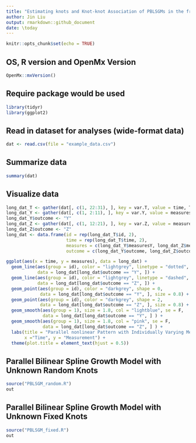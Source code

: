 ```yaml
---
title: "Estimating knots and Knot-knot Association of PBLSGMs in the framework of individual measurement occasions"
author: Jin Liu
output: rmarkdown::github_document
date: \today
---
```


```r
knitr::opts_chunk$set(echo = TRUE)
```

## OS, R version and OpenMx Version
```r
OpenMx::mxVersion()
```

## Require package would be used
```r
library(tidyr)
library(ggplot2)
```

## Read in dataset for analyses (wide-format data)
```r
dat <- read.csv(file = "example_data.csv")
```

## Summarize data
```r
summary(dat)
```

## Visualize data
```r
long_dat_T <- gather(dat[, c(1, 22:31), ], key = var.T, value = time, T1:T10)
long_dat_Y <- gather(dat[, c(1, 2:11), ], key = var.Y, value = measuresY, Y1:Y10)
long_dat_Y$outcome <- "Y"
long_dat_Z <- gather(dat[, c(1, 12:21), ], key = var.Z, value = measuresZ, Z1:Z10)
long_dat_Z$outcome <- "Z"
long_dat <- data.frame(id = rep(long_dat_T$id, 2),
                       time = rep(long_dat_T$time, 2),
                       measures = c(long_dat_Y$measuresY, long_dat_Z$measuresZ),
                       outcome = c(long_dat_Y$outcome, long_dat_Z$outcome))

ggplot(aes(x = time, y = measures), data = long_dat) +
  geom_line(aes(group = id), color = "lightgrey", linetype = "dotted", 
            data = long_dat[long_dat$outcome == "Y", ]) +
  geom_line(aes(group = id), color = "lightgrey", linetype = "dashed", 
            data = long_dat[long_dat$outcome == "Z", ]) +
  geom_point(aes(group = id), color = "darkgrey", shape = 0,
             data = long_dat[long_dat$outcome == "Y", ], size = 0.8) +
  geom_point(aes(group = id), color = "darkgrey", shape = 2,
             data = long_dat[long_dat$outcome == "Z", ], size = 0.8) +
  geom_smooth(aes(group = 1), size = 1.8, col = "lightblue", se = F, 
              data = long_dat[long_dat$outcome == "Y", ] ) + 
  geom_smooth(aes(group = 1), size = 1.8, col = "pink", se = F, 
              data = long_dat[long_dat$outcome == "Z", ] ) + 
  labs(title = "Parallel nonlinear Pattern with Individually Varying Measurement Time",
       x ="Time", y = "Measurement") + 
  theme(plot.title = element_text(hjust = 0.5))

```

## Parallel Bilinear Spline Growth Model with Unknown Random Knots
```r
source("PBLSGM_random.R")
out
```

## Parallel Bilinear Spline Growth Model with Unknown Fixed Knots
```r
source("PBLSGM_fixed.R")
out
```



